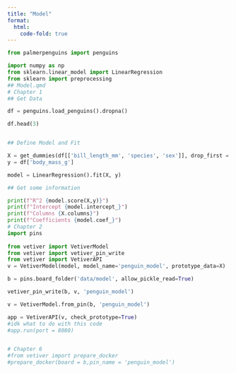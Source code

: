 ```yaml
---
title: "Model"
format:
  html:
    code-fold: true
---
```


```python
from palmerpenguins import penguins

import numpy as np
from sklearn.linear_model import LinearRegression
from sklearn import preprocessing
## Model.qmd
# Chapter 1
## Get Data

df = penguins.load_penguins().dropna()

df.head(3)


## Define Model and Fit

X = get_dummies(df[['bill_length_mm', 'species', 'sex']], drop_first = True)
y = df['body_mass_g']

model = LinearRegression().fit(X, y)

## Get some information

print(f"R^2 {model.score(X,y)}")
print(f"Intercept {model.intercept_}")
print(f"Columns {X.columns}")
print(f"Coefficients {model.coef_}")
# Chapter 2
import pins
 
from vetiver import VetiverModel
from vetiver import vetiver_pin_write 
from vetiver import VetiverAPI
v = VetiverModel(model, model_name='penguin_model', prototype_data=X)

b = pins.board_folder('data/model', allow_pickle_read=True)

vetiver_pin_write(b, v, 'penguin_model')

v = VetiverModel.from_pin(b, 'penguin_model')

app = VetiverAPI(v, check_prototype=True)
#idk what to do with this code
#app.run(port = 8080)


# Chapter 6
#from vetiver import prepare_docker
#prepare_docker(board = b,pin_name = 'penguin_model')
```
